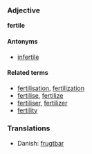 ===Adjective===
'''fertile'''

====Antonyms====
*[[infertile]]

====Related terms====
*[[fertilisation]], [[fertilization]]
*[[fertilise]], [[fertilize]]
*[[fertiliser]], [[fertilizer]]
*[[fertility]]

===Translations===
*Danish: [[frugtbar]]